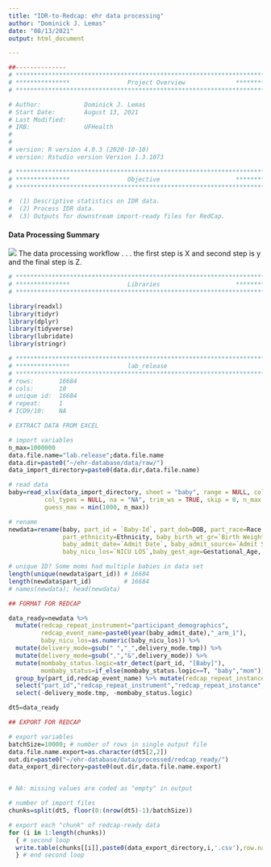 ```yaml
---
title: "IDR-to-Redcap: ehr data processing"
author: "Dominick J. Lemas"
date: "08/13/2021"
output: html_document

---
```


```r
##-------------- 
# **************************************************************************** #
# ***************                Project Overview              *************** #
# **************************************************************************** #

# Author:            Dominick J. Lemas 
# Start Date:        August 13, 2021 
# Last Modified:      
# IRB:               UFHealth  
#                    
#
# version: R version 4.0.3 (2020-10-10)
# version: Rstudio version Version 1.3.1073 

# **************************************************************************** #
# ***************                Objective                     *************** #
# **************************************************************************** #

#  (1) Descriptive statistics on IDR data. 
#  (2) Process IDR data. 
#  (3) Outputs for downstream import-ready files for RedCap. 


```

#### __Data Processing Summary__
![](dataprocessing_workflow.png)
The data processing workflow . . . 
the first step is X and second step is y and the final step is Z. 


```r

# **************************************************************************** #
# ***************                Libraries                     *************** #
# **************************************************************************** #

library(readxl)
library(tidyr)
library(dplyr)
library(tidyverse)
library(lubridate)
library(stringr)

```

```r

# **************************************************************************** #
# ***************                lab_release                                              
# **************************************************************************** #
# rows:       16684
# cols:       10 
# unique id:  16684
# repeat:     1
# ICD9/10:    NA

# EXTRACT DATA FROM EXCEL

# import variables
n_max=1000000
data.file.name="lab.release";data.file.name
data.dir=paste0("~/ehr-database/data/raw/")
data_import_directory=paste0(data.dir,data.file.name)

# read data
baby=read_xlsx(data_import_directory, sheet = "baby", range = NULL, col_names = TRUE,
          col_types = NULL, na = "NA", trim_ws = TRUE, skip = 0, n_max = Inf,
          guess_max = min(1000, n_max))

# rename
newdata=rename(baby, part_id = `Baby-Id`, part_dob=DOB, part_race=Race, 
               part_ethnicity=Ethnicity, baby_birth_wt_gr=`Birth Weight (grams)`, 
               baby_admit_date=`Admit Date`, baby_admit_source=`Admit Source`,
               baby_nicu_los=`NICU LOS`,baby_gest_age=Gestational_Age, delivery_mode.tmp=Delivery_Mode)

# unique ID? Some moms had multiple babies in data set
length(unique(newdata$part_id)) # 16684
length(newdata$part_id)         # 16684
# names(newdata); head(newdata)

## FORMAT FOR REDCAP

data_ready=newdata %>%
  mutate(redcap_repeat_instrument="participant_demographics",
         redcap_event_name=paste0(year(baby_admit_date),"_arm_1"),
         baby_nicu_los=as.numeric(baby_nicu_los)) %>% 
  mutate(delivery_mode=gsub(" ","_",delivery_mode.tmp)) %>%
  mutate(delivery_mode=gsub(",","&",delivery_mode)) %>%
  mutate(mombaby_status.logic=str_detect(part_id, "[Baby]"),
         mombaby_status=if_else(mombaby_status.logic==T, "baby","mom")) %>%
  group_by(part_id,redcap_event_name) %>% mutate(redcap_repeat_instance = row_number()) %>%
  select("part_id","redcap_repeat_instrument","redcap_repeat_instance","redcap_event_name","mombaby_status",everything()) %>%
  select(-delivery_mode.tmp, -mombaby_status.logic) 

dt5=data_ready

## EXPORT FOR REDCAP

# export variables
batchSize=10000; # number of rows in single output file
data.file.name.export=as.character(dt5[2,2])
out.dir=paste0("~/ehr-database/data/processed/redcap_ready/")
data_export_directory=paste0(out.dir,data.file.name.export)


# NA: missing values are coded as "empty" in output

# number of import files
chunks=split(dt5, floor(0:(nrow(dt5)-1)/batchSize))

# export each "chunk" of redcap-ready data
for (i in 1:length(chunks))
  { # second loop
  write.table(chunks[[i]],paste0(data_export_directory,i,'.csv'),row.names=F,na = "", sep=",")
  } # end second loop        


```



